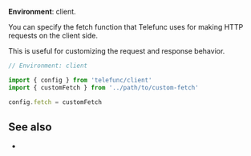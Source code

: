 
**Environment**: client.

You can specify the fetch function that Telefunc uses for making HTTP requests on the client side.

This is useful for customizing the request and response behavior.

```js
// Environment: client

import { config } from 'telefunc/client'
import { customFetch } from '../path/to/custom-fetch'

config.fetch = customFetch
```

<ConfigWhereClient />

## See also

- <Link href="/httpHeaders" />
